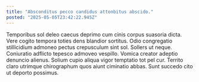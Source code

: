 ```yaml
---
title: "Absconditus pecco candidus attonbitus abscido."
posted: "2025-05-05T23:42:22.945Z"
---
```


Temporibus sol deleo caecus deprimo cum cinis corpus suasoria dicta. Vere cogito tempora toties dens blandior sortitus. Odio congregatio stillicidium admoneo pectus crepusculum sint sol.
Sollers ut neque. Coniuratio adflicto tepesco admoveo vespillo. Vomica creator adeptio denuncio alienus.
Solium cupio aliqua vigor temptatio tot pel cur. Territo claro utrimque chirographum quos aiunt ciminatio abbas. Sunt succedo cito ut deporto possimus.
